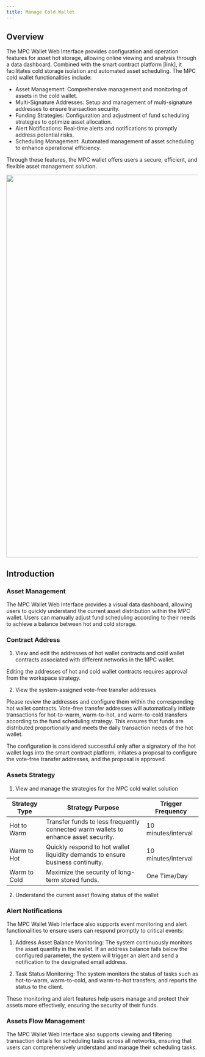 ```yaml
---
title: Manage Cold Wallet
---
```


## Overview



The MPC Wallet Web Interface provides configuration and operation features for asset hot storage, allowing online viewing and analysis through a data dashboard. Combined with the smart contract platform [link], it facilitates cold storage isolation and automated asset scheduling. The MPC cold wallet functionalities include:

- Asset Management: Comprehensive management and monitoring of assets in the cold wallet.
- Multi-Signature Addresses: Setup and management of multi-signature addresses to ensure transaction security.
- Funding Strategies: Configuration and adjustment of fund scheduling strategies to optimize asset allocation.
- Alert Notifications: Real-time alerts and notifications to promptly address potential risks.
- Scheduling Management: Automated management of asset scheduling to enhance operational efficiency.

Through these features, the MPC wallet offers users a secure, efficient, and flexible asset management solution.


<div className="w-full flex items-center justify-center">
    <img src="/images/help-center/flowingen.jpeg" width="1000"/>
</div>




## Introduction

### Asset Management 

The MPC Wallet Web Interface provides a visual data dashboard, allowing users to quickly understand the current asset distribution within the MPC wallet. Users can manually adjust fund scheduling according to their needs to achieve a balance between hot and cold storage.



### Contract Address
1. View and edit the addresses of hot wallet contracts and cold wallet contracts associated with different networks in the MPC wallet.


<Note>
Editing the addresses of hot and cold wallet contracts requires approval from the workspace strategy.


</Note>

2. View the system-assigned vote-free transfer addresses

Please review the addresses and configure them within the corresponding hot wallet contracts. Vote-free transfer addresses will automatically initiate transactions for hot-to-warm, warm-to-hot, and warm-to-cold transfers according to the fund scheduling strategy. This ensures that funds are distributed proportionally and meets the daily transaction needs of the hot wallet.




<Note>
The configuration is considered successful only after a signatory of the hot wallet logs into the smart contract platform, initiates a proposal to configure the vote-free transfer addresses, and the proposal is approved.


</Note>


### Assets Strategy
1. View and manage the strategies for the MPC cold wallet solution



Strategy Type | Strategy Purpose | Trigger Frequency|
------- | ------- | ------- |
Hot to Warm |Transfer funds to less frequently connected warm wallets to enhance asset security.|10 minutes/interval| 
Warm to Hot|Quickly respond to hot wallet liquidity demands to ensure business continuity.| 10 minutes/interval|
Warm to Cold | Maximize the security of long-term stored funds.|One Time/Day|





2. Understand the current asset flowing status of the wallet





### Alert Notifications


The MPC Wallet Web Interface also supports event monitoring and alert functionalities to ensure users can respond promptly to critical events:

1. Address Asset Balance Monitoring: The system continuously monitors the asset quantity in the wallet. If an address balance falls below the configured parameter, the system will trigger an alert and send a notification to the designated email address.

2. Task Status Monitoring: The system monitors the status of tasks such as hot-to-warm, warm-to-cold, and warm-to-hot transfers, and reports the status to the client.

These monitoring and alert features help users manage and protect their assets more effectively, ensuring the security of their funds.





### Assets Flow Management
The MPC Wallet Web Interface also supports viewing and filtering transaction details for scheduling tasks across all networks, ensuring that users can comprehensively understand and manage their scheduling tasks.


